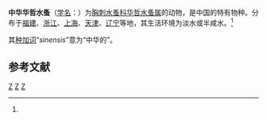 {{Speciesbox
| taxon = Sinocalanus sinensis
| binomial_authority = Poppe, 1895<ref name='id12421'>{{cite web| url =http://www.bioinfo.cn/db05/BjdwSpecies.php?action=view&id=12421| title =中华哲水蚤| work =《中国动物物种编目数据库》| publisher =中国科学院微生物研究所| author =中国科学院动物研究所| accessdate =2009-04-28| deadurl =yes| archiveurl =https://web.archive.org/web/20160305051423/http://www.bioinfo.cn/db05/BjdwSpecies.php?action=view&id=12421| archivedate =2016-03-05}}</ref>
}}

'''中华华哲水蚤'''（[[学名|学名]]：{{lang|la|''Sinocalanus sinensis''}}）为[[胸刺水蚤科|胸刺水蚤科]][[华哲水蚤属|华哲水蚤属]]的动物，是中国的特有物种。分布于[[福建|福建]]、[[浙江|浙江]]、[[上海|上海]]、[[天津|天津]]、[[辽宁|辽宁]]等地，其生活环境为淡水或半咸水。<ref name='id12421'/>

其[[种加词|种加词]]“''sinensis''”意为“中华的”。

== 参考文献 ==
{{reflist}}

{{taxonbar}}
[[Category:华哲水蚤属|Z]]
[[Category:_1895年描述的动物|Z]]
[[Category:_中国特有种|Z]]